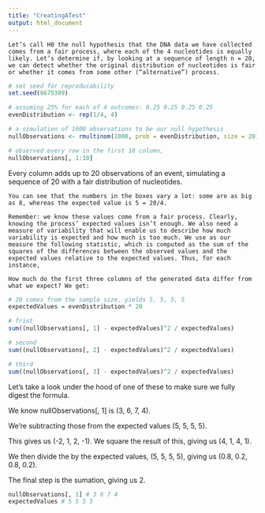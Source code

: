 ```yaml
---
title: "CreatingATest"
output: html_document
---
```


    Let’s call H0 the null hypothesis that the DNA data we have collected comes from a fair process, where each of the 4 nucleotides is equally likely. Let’s determine if, by looking at a sequence of length n = 20, we can detect whether the original distribution of nucleotides is fair or whether it comes from some other (“alternative”) process.

```R

# set seed for reproducability
set.seed(8675309)

# assuming 25% for each of 4 outcomes: 0.25 0.25 0.25 0.25
evenDistribution <- rep(1/4, 4)

# a simulation of 1000 observations to be our null hypothesis
nullObservations <- rmultinom(1000, prob = evenDistribution, size = 20)

# observed every row in the first 10 column,
nullObservations[, 1:10]
```

Every column adds up to 20 observations of an event, simulating a sequence of 20 with a fair distribution of nucleotides.

    You can see that the numbers in the boxes vary a lot: some are as big as 8, whereas the expected value is 5 = 20/4.
    
    Remember: we know these values come from a fair process. Clearly, knowing the process’ expected values isn’t enough. We also need a measure of variability that will enable us to describe how much variability is expected and how much is too much. We use as our measure the following statistic, which is computed as the sum of the squares of the differences between the observed values and the expected values relative to the expected values. Thus, for each instance, 

\begin{equation}
{\tt stat}=\frac{(E_A-x_A)^2}{E_A}+
\frac{(E_C-x_C)^2}{E_C}+
\frac{(E_G-x_G)^2}{E_G}+
\frac{(E_T-x_T)^2}{E_T}
=\sum_i\frac{(E_i-x_i)^2}{E_i}
\tag{1.1}
\end{equation}

    How much do the first three columns of the generated data differ from what we expect? We get:
    
```R

# 20 comes from the sample size, yields 5, 5, 5, 5
expectedValues = evenDistribution * 20

# frist 
sum((nullObservations[, 1] - expectedValues)^2 / expectedValues)

# second 
sum((nullObservations[, 2] - expectedValues)^2 / expectedValues)

# third
sum((nullObservations[, 3] - expectedValues)^2 / expectedValues)
```

Let's take a look under the hood of one of these to make sure we fully digest the formula. 

We know nullObservations[, 1] is (3, 6, 7, 4).

We're subtracting those from the expected values (5, 5, 5, 5).

This gives us (-2, 1, 2, -1). We square the result of this, giving us (4, 1, 4, 1).

We then divide the by the expected values, (5, 5, 5, 5), giving us (0.8, 0.2, 0.8, 0.2).

The final step is the sumation, giving us 2.

```R
 
nullObservations[, 1] # 3 6 7 4
expectedValues # 5 5 5 5

```